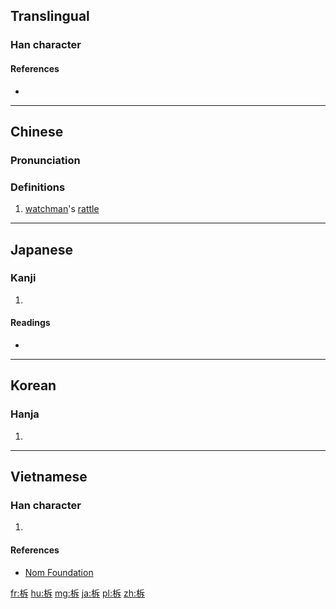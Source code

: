 ==Translingual==

===Han character===
{{Han char|rn=75|rad=木|as=05|sn=9|four=42941|canj=DHMY|ids=⿰木斥}}

====References====
* {{Han ref|kx=0519.160|dkj=14633|dj=0907.140|hdz=21185.040|uh=67DD|ud=26589|bh=AC6C|bd=44140}}

----

==Chinese==
{{zh-forms}}

===Pronunciation===
{{zh-pron
|m=tuò
|c=tok3
|mc=
|oc=y
|ma=
|cat=n
}}

===Definitions===
# [[watchman]]'s [[rattle]]

----

==Japanese==

===Kanji===
{{ja-kanji|grade=|rs=木05}}

# {{defn|lang=ja|sort=木05}}

====Readings====
* {{ja-readings|on=[[たく]] (taku)|kun=[[ひょうしぎ]] (hyoushigi), [[さく]] (saku), [[ひらく]] (hiraku)}}

----

==Korean==

===Hanja===
{{ko-hanja|hangeul=탁|eumhun=|rv=tak|mr=t'ak|y=thak}}

# {{defn|lang=ko|sort=木05}}

----

==Vietnamese==

===Han character===
{{vi-readings|rs=木05|hanviet=thác}}

# {{defn|lang=vi|sort=木05}}

====References====
* [http://nomfoundation.org/common/nom_details.php?codepoint=67dd Nom Foundation]

[[fr:柝]]
[[hu:柝]]
[[mg:柝]]
[[ja:柝]]
[[pl:柝]]
[[zh:柝]]